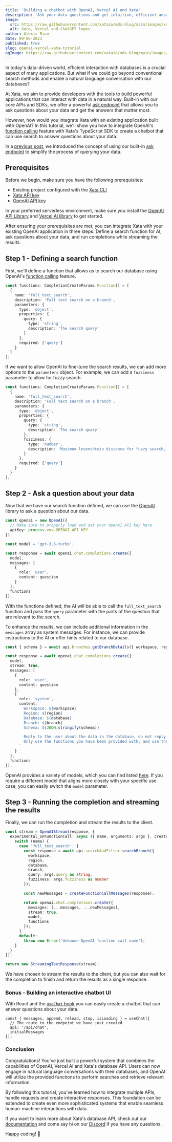```yaml
---
title: 'Building a chatbot with OpenAI, Vercel AI and Xata'
description: 'Ask your data questions and get intuitive, efficient answers with OpenAI, Vercel AI and Xata'
image:
  src: https://raw.githubusercontent.com/xataio/mdx-blog/main/images/xata_vercel_chatgpt.jpeg
  alt: Xata, Vercel and ChatGPT logos
author: Alexis Rico
date: 09-06-2023
published: true
slug: openai-vercel-xata-tutorial
ogImage: https://raw.githubusercontent.com/xataio/mdx-blog/main/images/xata_vercel_chatgpt.jpeg
---
```


In today's data-driven world, efficient interaction with databases is a crucial aspect of many applications. But what if we could go beyond conventional search methods and enable a natural language conversation with our databases?

At Xata, we aim to provide developers with the tools to build powerful applications that can interact with data in a natural way. Built-in with our core APIs and SDKs, we offer a powerful [ask endpoint](https://xata.io/docs/sdk/ask) that allows you to ask questions about your data and get the answers that matter most.

However, how would you integrate Xata with an existing application built with OpenAI? In this tutorial, we'll show you how to integrate OpenAI's [function calling](https://platform.openai.com/docs/guides/gpt/function-calling) feature with Xata's TypeScript SDK to create a chatbot that can use search to answer questions about your data.

In a [previous post](https://xata.io/blog/chatgpt-on-your-data), we introduced the concept of using our built-in [ask endpoint](https://xata.io/docs/sdk/ask) to simplify the process of querying your data.

## Prerequisites

Before we begin, make sure you have the following prerequisites:

- Existing project configured with the [Xata CLI](https://xata.io/docs/getting-started/installation)
- [Xata API key](https://app.xata.io/settings)
- [OpenAI API key](https://platform.openai.com/account/api-keys)

In your preferred serverless environment, make sure you install the [OpenAI API Library](https://github.com/openai/openai-node) and [Vercel AI library](https://github.com/vercel-labs/ai) to get started.

After ensuring your prerequisites are met, you can integrate Xata with your existing OpenAI application in three steps: Define a search function for AI, ask questions about your data, and run completions while streaming the results.

## Step 1 - Defining a search function

First, we'll define a function that allows us to search our database using OpenAI's [function calling](https://platform.openai.com/docs/guides/gpt/function-calling) feature.

```ts
const functions: CompletionCreateParams.Function[] = [
  {
    name: 'full_text_search',
    description: 'Full text search on a branch',
    parameters: {
      type: 'object',
      properties: {
        query: {
          type: 'string',
          description: 'The search query'
        }
      },
      required: ['query']
    }
  }
];
```

If we want to allow OpenAI to fine-tune the search results, we can add more options to the `parameters` object. For example, we can add a `fuzziness` parameter to allow for fuzzy search.

```ts {12-15}
const functions: CompletionCreateParams.Function[] = [
  {
    name: 'full_text_search',
    description: 'Full text search on a branch',
    parameters: {
      type: 'object',
      properties: {
        query: {
          type: 'string',
          description: 'The search query'
        },
        fuzziness: {
          type: 'number',
          description: 'Maximum levenshtein distance for fuzzy search, minimum 0, maximum 2'
        }
      },
      required: ['query']
    }
  }
];
```

## Step 2 - Ask a question about your data

Now that we have our search function defined, we can use the [OpenAI](https://www.npmjs.com/package/openai) library to ask a question about our data.

```ts
const openai = new OpenAI({
  // Make sure to properly load and set your OpenAI API key here
  apiKey: process.env.OPENAI_API_KEY
});

const model = 'gpt-3.5-turbo';

const response = await openai.chat.completions.create({
  model,
  messages: [
    {
      role: 'user',
      content: question
    }
  ],
  functions
});
```

With the functions defined, the AI will be able to call the `full_text_search` function and pass the `query` parameter with the parts of the question that are relevant to the search.

To enhance the results, we can include additional information in the `messages` array as system messages. For instance, we can provide instructions to the AI or offer hints related to our database.

```ts {1,11-23}
const { schema } = await api.branches.getBranchDetails({ workspace, region, database, branch });

const response = await openai.chat.completions.create({
  model,
  stream: true,
  messages: [
    {
      role: 'user',
      content: question
    },
    {
      role: 'system',
      content: `
        Workspace: ${workspace}
        Region: ${region}
        Database: ${database}
        Branch: ${branch}
        Schema: ${JSON.stringify(schema)}

        Reply to the user about the data in the database, do not reply about other topics.
        Only use the functions you have been provided with, and use them in the way they are documented.
      `
    }
  ],
  functions
});
```

OpenAI provides a variety of models, which you can find listed [here](https://platform.openai.com/docs/models/overview). If you require a different model that aligns more closely with your specific use case, you can easily switch the `model` parameter.

## Step 3 - Running the completion and streaming the results

Finally, we can run the completion and stream the results to the client.

```ts
const stream = OpenAIStream(response, {
  experimental_onFunctionCall: async ({ name, arguments: args }, createFunctionCallMessages) => {
    switch (name) {
      case 'full_text_search': {
        const response = await api.searchAndFilter.searchBranch({
          workspace,
          region,
          database,
          branch,
          query: args.query as string,
          fuzziness: args.fuzziness as number
        });

        const newMessages = createFunctionCallMessages(response);

        return openai.chat.completions.create({
          messages: [...messages, ...newMessages],
          stream: true,
          model,
          functions
        });
      }
      default:
        throw new Error('Unknown OpenAI function call name');
    }
  }
});

return new StreamingTextResponse(stream);
```

We have chosen to stream the results to the client, but you can also wait for the completion to finish and return the results as a single response.

### Bonus - Building an interactive chatbot UI

With React and the [`useChat` hook](https://sdk.vercel.ai/docs/api-reference/use-chat) you can easily create a chatbot that can answer questions about your data.

```tsx
const { messages, append, reload, stop, isLoading } = useChat({
  // The route to the endpoint we have just created
  api: '/api/chat',
  initialMessages
});
```

### Conclusion

Congratulations! You've just built a powerful system that combines the capabilities of OpenAI, Vercel AI and Xata's database API. Users can now engage in natural language conversations with their databases, and OpenAI will utilize the provided functions to perform searches and retrieve relevant information.

By following this tutorial, you've learned how to integrate multiple APIs, handle requests and create interactive responses. This foundation can be extended to create even more sophisticated systems that enable seamless human-machine interactions with data.

If you want to learn more about Xata's database API, check out our [documentation](https://xata.io/docs) and come say hi on our [Discord](https://xata.io/discord) if you have any questions.

Happy coding! 🦋
